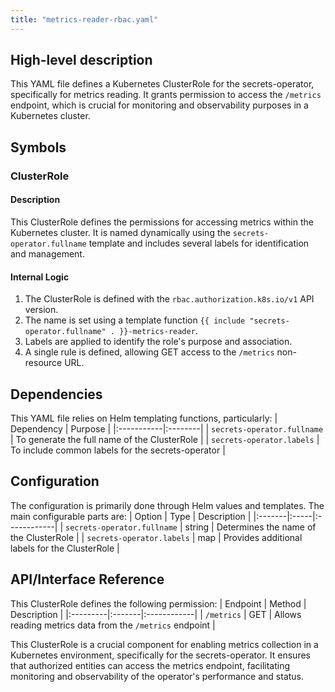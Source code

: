 ```yaml
---
title: "metrics-reader-rbac.yaml"
---
```


## High-level description
This YAML file defines a Kubernetes ClusterRole for the secrets-operator, specifically for metrics reading. It grants permission to access the `/metrics` endpoint, which is crucial for monitoring and observability purposes in a Kubernetes cluster.

## Symbols

### ClusterRole
#### Description
This ClusterRole defines the permissions for accessing metrics within the Kubernetes cluster. It is named dynamically using the `secrets-operator.fullname` template and includes several labels for identification and management.

#### Internal Logic
1. The ClusterRole is defined with the `rbac.authorization.k8s.io/v1` API version.
2. The name is set using a template function `{{ include "secrets-operator.fullname" . }}-metrics-reader`.
3. Labels are applied to identify the role's purpose and association.
4. A single rule is defined, allowing GET access to the `/metrics` non-resource URL.

## Dependencies
This YAML file relies on Helm templating functions, particularly:
| Dependency | Purpose |
|:-----------|:--------|
| `secrets-operator.fullname` | To generate the full name of the ClusterRole |
| `secrets-operator.labels` | To include common labels for the secrets-operator |

## Configuration
The configuration is primarily done through Helm values and templates. The main configurable parts are:
| Option | Type | Description |
|:-------|:-----|:------------|
| `secrets-operator.fullname` | string | Determines the name of the ClusterRole |
| `secrets-operator.labels` | map | Provides additional labels for the ClusterRole |

## API/Interface Reference
This ClusterRole defines the following permission:
| Endpoint | Method | Description |
|:---------|:-------|:------------|
| `/metrics` | GET | Allows reading metrics data from the `/metrics` endpoint |

This ClusterRole is a crucial component for enabling metrics collection in a Kubernetes environment, specifically for the secrets-operator. It ensures that authorized entities can access the metrics endpoint, facilitating monitoring and observability of the operator's performance and status.